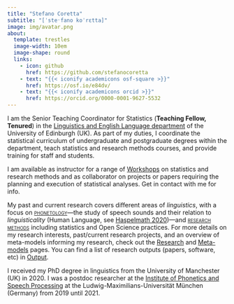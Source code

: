```yaml
---
title: "Stefano Coretta"
subtitle: "[ˈsteˑfano koˈrɛtta]"
image: img/avatar.png
about:
  template: trestles
  image-width: 10em
  image-shape: round
  links:
    - icon: github
      href: https://github.com/stefanocoretta
    - text: "{{< iconify academicons osf-square >}}"
      href: https://osf.io/e84dv/
    - text: "{{< iconify academicons orcid >}}"
      href: https://orcid.org/0000-0001-9627-5532
---
```


I am the Senior Teaching Coordinator for Statistics (**Teaching Fellow, Tenured**) in the [Linguistics and English Language department](https://www.ed.ac.uk/ppls/linguistics-and-english-language) of the University of Edinburgh (UK).
As part of my duties, I coordinate the statistical curriculum of undergraduate and postgraduate degrees within the department, teach statistics and research methods courses, and provide training for staff and students.

I am available as instructor for a range of [Workshops](teaching.qmd#workshops) on statistics and research methods and as collaborator on projects or papers requiring the planning and execution of statistical analyses. Get in contact with me for info.

My past and current research covers different areas of *linguistics*, with a focus on <span style="font-variant: small-caps;">[phonetology](meta.qmd#phonetology)</span>---the study of speech sounds and their relation to *linguisticality* (Human Language, see [Haspelmath 2020](https://doi.org/10.3389/fpsyg.2019.03056))---and <span style="font-variant: small-caps;">[research methods](meta.qmd#research-methods)</span> including statistics and Open Science practices.
For more details on my research interests, past/current research projects, and an overview of meta-models informing my research, check out the [Research](research.qmd) and [Meta-models](meta.qmd) pages.
You can find a list of research outputs (papers, software, etc) in [Output](output.qmd).

I received my PhD degree in linguistics from the University of Manchester (UK) in 2020.
I was a postdoc researcher at the [Institute of Phonetics and Speech Processing](https://www.phonetik.uni-muenchen.de/) at the Ludwig-Maximilians-Universität München (Germany) from 2019 until 2021.
